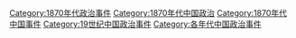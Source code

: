 [[Category:1870年代政治事件|Category:1870年代政治事件]]
[[Category:1870年代中国政治|Category:1870年代中国政治]]
[[Category:1870年代中国事件|Category:1870年代中国事件]]
[[Category:19世纪中国政治事件|Category:19世纪中国政治事件]]
[[Category:各年代中国政治事件|Category:各年代中国政治事件]]